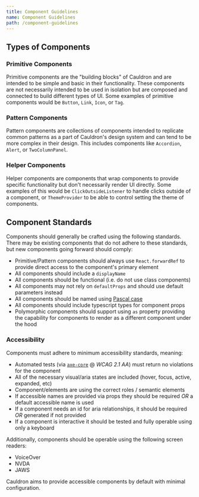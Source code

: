 ```yaml
---
title: Component Guidelines
name: Component Guidelines
path: /component-guidelines
---
```


## Types of Components

### Primitive Components

Primitive components are the "building blocks" of Cauldron and are intended to be simple and basic in their functionality. These components are not necessarily intended to be used in isolation but are composed and connected to build different types of UI. Some examples of primitive components would be `Button`, `Link`, `Icon`, or `Tag`.

### Pattern Components

Pattern components are collections of components intended to replicate common patterns as a part of Cauldron's design system and can tend to be more complex in their design. This includes components like `Accordion`, `Alert`, or `TwoColumnPanel`.

### Helper Components

Helper components are components that wrap components to provide specific functionality but don't necessarily render UI directly. Some examples of this would be `ClickOutsideListener` to handle clicks outside of a component, or `ThemeProvider` to be able to control setting the theme of components.

## Component Standards

Components should generally be crafted using the following standards. There may be existing components that do not adhere to these standards, but new components going forward should comply:

- Primitive/Pattern components should always use `React.forwardRef` to provide direct access to the component's primary element
- All components should include a `displayName`
- All components should be functional (i.e. do not use class components)
- All components may not rely on `defaultProps` and should use default parameters instead
- All components should be named using [Pascal case](https://en.wiktionary.org/wiki/Pascal_case)
- All components should include typescript types for component props
- Polymorphic components should support using `as` property providing the capability for components to render as a different component under the hood

### Accessibility

Components must adhere to minimum accessibility standards, meaning:

- Automated tests (via [`axe-core`](https://github.com/dequelabs/axe-core) @ _WCAG 2.1 AA_) must return no violations for the component
- All of the necessary visual/aria states are included (hover, focus, active, expanded, etc)
- Component/elements are using the correct roles / semantic elements
- If accessible names are provided via props they should be required _OR_ a default accessible name is used
- If a component needs an id for aria relationships, it should be required _OR_ generated if not provided
- If a component is interactive it should be tested and fully operable using only a keyboard

Additionally, components should be operable using the following screen readers:

- VoiceOver
- NVDA
- JAWS

Cauldron aims to provide accessible components by default with minimal configuration.
